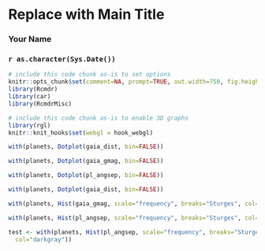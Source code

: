 <!-- R Commander Markdown Template -->

Replace with Main Title
=======================

### Your Name

### `r as.character(Sys.Date())`

```r
# include this code chunk as-is to set options
knitr::opts_chunk$set(comment=NA, prompt=TRUE, out.width=750, fig.height=8, fig.width=8)
library(Rcmdr)
library(car)
library(RcmdrMisc)
```


```r
# include this code chunk as-is to enable 3D graphs
library(rgl)
knitr::knit_hooks$set(webgl = hook_webgl)
```

```r
with(planets, Dotplot(gaia_dist, bin=FALSE))
```

```r
with(planets, Dotplot(gaia_gmag, bin=FALSE))
```

```r
with(planets, Dotplot(pl_angsep, bin=FALSE))
```

```r
with(planets, Dotplot(gaia_dist, bin=FALSE))
```

```r
with(planets, Hist(gaia_gmag, scale="frequency", breaks="Sturges", col="darkgray"))
```

```r
with(planets, Hist(pl_angsep, scale="frequency", breaks="Sturges", col="darkgray"))
```

```r
test <- with(planets, Hist(pl_angsep, scale="frequency", breaks="Sturges", 
  col="darkgray"))
```


